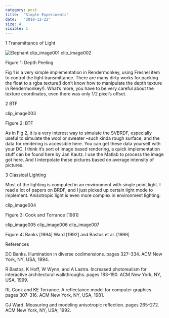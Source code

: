 ```yaml
---
category: post
title:  "Simple Experiments"
date:   "2010-12-22"
size: 4
visible: 1
---
```



1 Transmittance of Light

![Elephant](../images/blog/2010/elephant-deep-peeling.jpg)
clip_image001 clip_image002

Figure 1: Depth Peeling

Fig 1 is a very simple implementation in Rendermonkey, using Fresnel item to control the light transmittance. There are many dirty works for packing the float to a rgba texture(I don’t know how to manipulate the depth texture in Rendermonkey!). What’s more, you have to be very careful about the texture coordinates, even there was only 1/2 pixel’s offset.

2 BTF

clip_image003

Figure 2: BTF

As in Fig 2, it is a very interest way to simulate the SVBRDF, especially useful to simulate the wool or sweater –such kinda rough surface, and the data for rendering is accessible here. You can get these data yourself with your DC. I think it’s sort of image based rendering, a quick implementation stuff can be found here by Jan Kautz. I use the Matlab to process the image got here. And I interpolate these pictures based on average intensity of pictures.

3 Classical Lighting

Most of the lighting is computed in an environment with single point light. I read a lot of papers on BRDF, and I just picked up certain light mode to implement. Anisotropic light is even more complex in environment lighting.

clip_image004

Figure 3: Cook and Torrance [1981]

clip_image005 clip_image006 clip_image007

Figure 4: Banks [1994] Ward [1992] and Bastos et al. [1999]

References

DC Banks. Illumination in diverse codimensions. pages 327–334. ACM New York, NY, USA, 1994.

R Bastos, K Hoff, W Wynn, and A Lastra. Increased photorealism for interactive architectural walkthroughs. pages 183–190. ACM New York, NY, USA, 1999.

RL Cook and KE Torrance. A reflectance model for computer graphics. pages 307–316. ACM New York, NY, USA, 1981.

GJ Ward. Measuring and modeling anisotropic reflection. pages 265–272. ACM New York, NY, USA, 1992.

